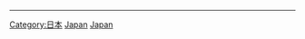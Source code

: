 {{Catnav|頁面分類|地理|大洲|亚洲|亚洲历史|東亞歷史}}
{{Catnav|頁面分類|地理|国家|按國家分類|各國歷史}}
{{Catnav|頁面分類|地理|国家|亚洲国家|日本}}
{{Catnav|頁面分類|历史|各國歷史}}
{{Catnav|頁面分類|历史|各區域的歷史|亚洲历史|東亞歷史}}
{{Catnav|頁面分類|…|日本}}
{{Catnav|頁面分類|各種主題的頁面分類|按國家分類|各國歷史}}
----
{{catmore}}
{{Commons category|History of Japan}}

[[Category:日本|Category:日本]]
[[Category:東亞歷史|Japan]]
[[Category:亞洲各國歷史|Japan]]